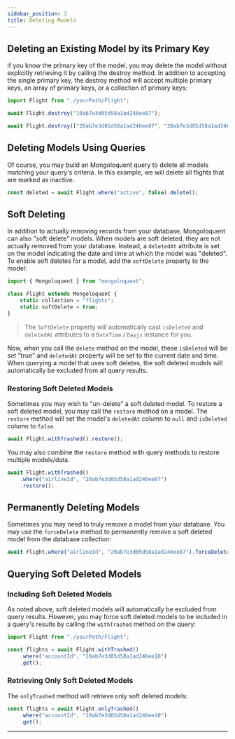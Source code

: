 ```yaml
---
sidebar_position: 3
title: Deleting Models
---
```



## Deleting an Existing Model by its Primary Key

if you know the primary key of the model, you may delete the model without explicitly retrieving it by calling the destroy method. In addition to accepting the single primary key, the destroy method will accept multiple primary keys, an array of primary keys, or a collection of primary keys:

```js
import Flight from "./yourPath/Flight";

await Flight.destroy("10ab7e3d05d58a1ad246ee87");

await Flight.destroy(["20ab7e3d05d58a1ad246ee87", "30ab7e3d05d58a1ad246ee87"]);
```

## Deleting Models Using Queries

Of course, you may build an Mongoloquent query to delete all models matching your query's criteria. In this example, we will delete all flights that are marked as inactive.

```js
const deleted = await Flight.where("active", false).delete();
```

## Soft Deleting

In addition to actually removing records from your database, Mongoloquent can also "soft delete" models. When models are soft deleted, they are not actually removed from your database. Instead, a `deletedAt` attribute is set on the model indicating the date and time at which the model was "deleted". To enable soft deletes for a model, add the `softDelete` property to the model:

```js
import { Mongoloquent } from "mongoloquent";

class Flight extends Mongoloquent {
	static collection = "flights";
	static softDelete = true;
}
```

> The `SoftDelete` property will automatically cast `isDeleted` and `deletedAt` attributes to a `DateTime` / `Dayjs` instance for you.

Now, when you call the `delete` method on the model, these `isDeleted` will be set "true" and `deletedAt` property will be set to the current date and time. When querying a model that uses soft deletes, the soft deleted models will automatically be excluded from all query results.

### Restoring Soft Deleted Models

Sometimes you may wish to "un-delete" a soft deleted model. To restore a soft deleted model, you may call the `restore` method on a model. The `restore` method will set the model's `deletedAt` column to `null` and `isDeleted` column to `false`.

```js
await Flight.withTrashed().restore();
```

You may also combine the `restore` method with query methods to restore multiple models/data.

```js
await Flight.withTrashed()
	.where("airlineId", "20ab7e3d05d58a1ad246ee87")
	.restore();
```

## Permanently Deleting Models

Sometimes you may need to truly remove a model from your database. You may use the `forceDelete` method to permanently remove a soft deleted model from the database collection:

```js
await Flight.where("airlineId", "20ab7e3d05d58a1ad246ee87").forceDelete();
```

## Querying Soft Deleted Models

### Including Soft Deleted Models

As noted above, soft deleted models will automatically be excluded from query results. However, you may force soft deleted models to be included in a query's results by calling the `withTrashed` method on the query:

```js
import Flight from "./yourPath/Flight";

const flights = await Flight.withTrashed()
	.where("accountId", "10ab7e3d05d58a1ad246ee10")
	.get();
```

### Retrieving Only Soft Deleted Models

The `onlyTrashed` method will retrieve only soft deleted models:

```js
const flights = await Flight.onlyTrashed()
	.where("accountId", "10ab7e3d05d58a1ad246ee10")
	.get();
```

---

<Sponsor />

